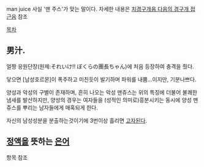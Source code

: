man juice
사실 '맨 주스'가 맞는 말이다. 자세한 내용은 [[치경구개음 다음의 경구개 접근음]] 참조

[[목차]]

== 男汁. ==

얼짱 응원단장(원제:それいけ!! ぼくらの團長ちゃん)에 처음 등장하여 충격을 줬다.

닿으면 [남성호르몬]이 폭주하고 미친듯이 발기하며 파워를 내뿜...이지만, 기분나쁘다.

양성과 악성의 구별이 존재하며, 흔히 나오는 악성 맨쥬스는 위의 특징에 더불어 불쾌한 냄새를 발산하지만, 양성의 경우는 여자들을 (성적인 의미로)흥분시키는 동시에 양성 맨쥬스를 뿌리는 남자들에게 매혹되게 한다. 

자신의 남성성분을 분출하는것이기에 3번이상 흘리면 [[고자]]된다.

== [[정액]]을 뜻하는 [[은어]] ==

항목 참조
